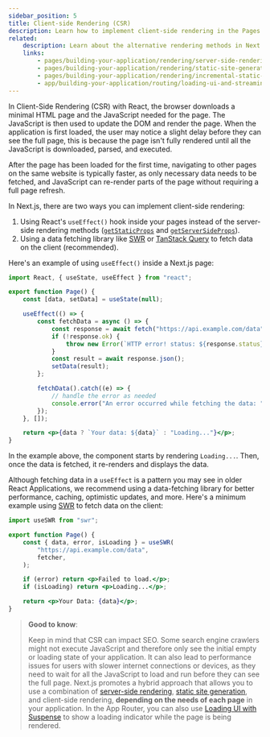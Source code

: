 ```yaml
---
sidebar_position: 5
title: Client-side Rendering (CSR)
description: Learn how to implement client-side rendering in the Pages Router.
related:
    description: Learn about the alternative rendering methods in Next.js.
    links:
        - pages/building-your-application/rendering/server-side-rendering
        - pages/building-your-application/rendering/static-site-generation
        - pages/building-your-application/rendering/incremental-static-regeneration
        - app/building-your-application/routing/loading-ui-and-streaming
---
```


In Client-Side Rendering (CSR) with React, the browser downloads a minimal HTML page and the JavaScript needed for the page. The JavaScript is then used to update the DOM and render the page. When the application is first loaded, the user may notice a slight delay before they can see the full page, this is because the page isn't fully rendered until all the JavaScript is downloaded, parsed, and executed.

After the page has been loaded for the first time, navigating to other pages on the same website is typically faster, as only necessary data needs to be fetched, and JavaScript can re-render parts of the page without requiring a full page refresh.

In Next.js, there are two ways you can implement client-side rendering:

1. Using React's `useEffect()` hook inside your pages instead of the server-side rendering methods ([`getStaticProps`](/docs/pages/building-your-application/data-fetching/get-static-props) and [`getServerSideProps`](/docs/pages/building-your-application/data-fetching/get-server-side-props)).
2. Using a data fetching library like [SWR](https://swr.vercel.app/) or [TanStack Query](https://tanstack.com/query/latest/) to fetch data on the client (recommended).

Here's an example of using `useEffect()` inside a Next.js page:

```jsx filename="pages/index.js"
import React, { useState, useEffect } from "react";

export function Page() {
	const [data, setData] = useState(null);

	useEffect(() => {
		const fetchData = async () => {
			const response = await fetch("https://api.example.com/data");
			if (!response.ok) {
				throw new Error(`HTTP error! status: ${response.status}`);
			}
			const result = await response.json();
			setData(result);
		};

		fetchData().catch((e) => {
			// handle the error as needed
			console.error("An error occurred while fetching the data: ", e);
		});
	}, []);

	return <p>{data ? `Your data: ${data}` : "Loading..."}</p>;
}
```

In the example above, the component starts by rendering `Loading...`. Then, once the data is fetched, it re-renders and displays the data.

Although fetching data in a `useEffect` is a pattern you may see in older React Applications, we recommend using a data-fetching library for better performance, caching, optimistic updates, and more. Here's a minimum example using [SWR](https://swr.vercel.app/) to fetch data on the client:

```jsx filename="pages/index.js"
import useSWR from "swr";

export function Page() {
	const { data, error, isLoading } = useSWR(
		"https://api.example.com/data",
		fetcher,
	);

	if (error) return <p>Failed to load.</p>;
	if (isLoading) return <p>Loading...</p>;

	return <p>Your Data: {data}</p>;
}
```

> **Good to know**:
>
> Keep in mind that CSR can impact SEO. Some search engine crawlers might not execute JavaScript and therefore only see the initial empty or loading state of your application. It can also lead to performance issues for users with slower internet connections or devices, as they need to wait for all the JavaScript to load and run before they can see the full page. Next.js promotes a hybrid approach that allows you to use a combination of [server-side rendering](/docs/pages/building-your-application/rendering/server-side-rendering), [static site generation](/docs/pages/building-your-application/rendering/static-site-generation), and client-side rendering, **depending on the needs of each page** in your application. In the App Router, you can also use [Loading UI with Suspense](/docs/app/building-your-application/routing/loading-ui-and-streaming) to show a loading indicator while the page is being rendered.
